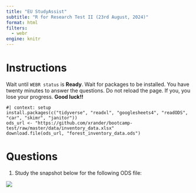 ```yaml
---
title: "EU StudyAssist"
subtitle: "R for Research Test II (23rd August, 2024)"
format: html
filters:
  - webr
engine: knitr
---
```



# Instructions
Wait until `WEBR status` is **Ready**. Wait for packages to be installed. You have twenty minutes to answer the questions. Do not reload the page. If you, you lose your progress. **Good luck!!**

```webr-r
#| context: setup
install.packages(c("tidyverse", "readxl", "googlesheets4", "readODS", "car", "skimr", "janitor"))
ods_url <- "https://github.com/xrander/bootcamp-test/raw/master/data/inventory_data.xlsx"
download.file(ods_url, "forest_inventory_data.ods")
```

# Questions
1. Study the snapshot below for the following ODS file:

![](images/ods_shot.png)

```webr-r

```

